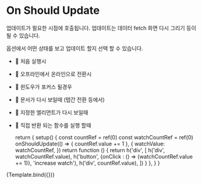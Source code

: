 
<Meta title="use/On Should Update"/>

# On Should Update

업데이트가 필요한 시점에 호출됩니다. 업데이트는 데이터 fetch 화면 다시 그리기 등이 될 수 있습니다.

옵션에서 어떤 상태를 보고 업데이트 할지 선택 할 수 있습니다.

- 🎯 처음 실행시
- 🎯 오프라인에서 온라인으로 전환시
- 🎯 윈도우가 포커스 될경우
- 🎯 문서가 다시 보일때 (탭간 전환 등에서)
- 🎯 지정한 엘리먼트가 다시 보일때
- 🎯 직접 반환 되는 함수를 실행 할때

  return {
    setup() {
      const countRef = ref(0)
      const watchCountRef = ref(0)
      onShouldUpdate(() => {
        countRef.value += 1
      }, {
        watchValue: watchCountRef,
      })
      return function () {
        return h('div', [
          h('div', watchCountRef.value),
          h('button', {onClick : () => (watchCountRef.value += 1)}, 'increase watch'),
          h('div', countRef.value),
        ])
      }
    },
  }
}

<Canvas>
  <Story name="Default">
    {Template.bind({})}
  </Story>
</Canvas>


